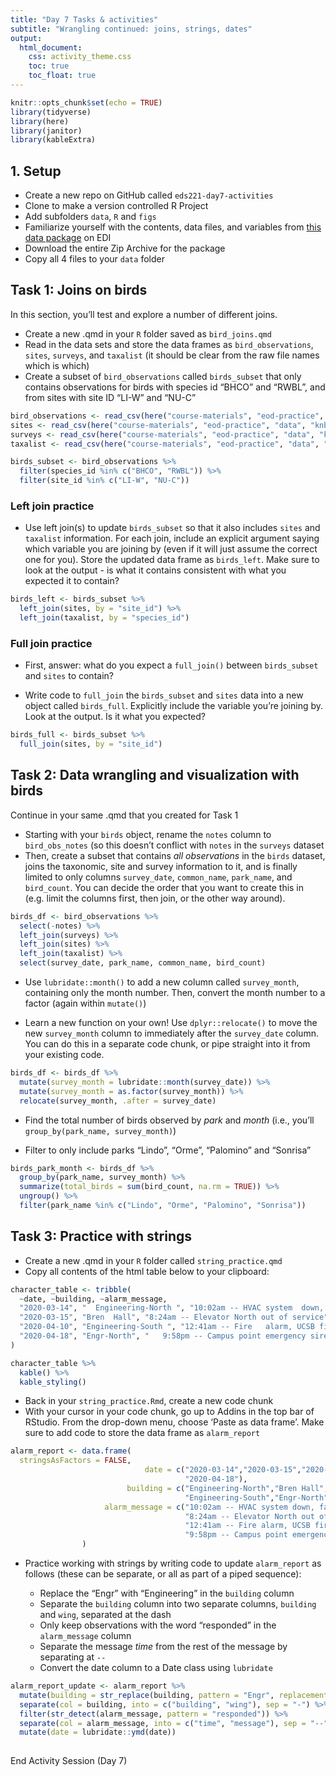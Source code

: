 ```yaml
---
title: "Day 7 Tasks & activities"
subtitle: "Wrangling continued: joins, strings, dates"
output: 
  html_document:
    css: activity_theme.css
    toc: true
    toc_float: true
---
```


```r
knitr::opts_chunk$set(echo = TRUE)
library(tidyverse)
library(here)
library(janitor)
library(kableExtra)
```

## 1. Setup

- Create a new repo on GitHub called `eds221-day7-activities`
- Clone to make a version controlled R Project
- Add subfolders `data`, `R` and `figs`
- Familiarize yourself with the contents, data files, and variables from [this data package](https://portal.edirepository.org/nis/mapbrowse?packageid=knb-lter-cap.256.9) on EDI
- Download the entire Zip Archive for the package
- Copy all 4 files to your `data` folder

## Task 1: Joins on birds

In this section, you'll test and explore a number of different joins. 

- Create a new .qmd in your `R` folder saved as `bird_joins.qmd`
- Read in the data sets and store the data frames as `bird_observations`, `sites`, `surveys`, and `taxalist` (it should be clear from the raw file names which is which)
- Create a subset of `bird_observations` called `birds_subset` that only contains observations for birds with species id "BHCO" and "RWBL", and from sites with site ID "LI-W" and "NU-C"

```r
bird_observations <- read_csv(here("course-materials", "eod-practice", "data", "knb-lter-cap_256_9", "52_pp52_birds_1.csv"))
sites <- read_csv(here("course-materials", "eod-practice", "data", "knb-lter-cap_256_9", "52_pp52_sites_1.csv"))
surveys <- read_csv(here("course-materials", "eod-practice", "data", "knb-lter-cap_256_9", "52_pp52_surveys_1.csv"))
taxalist <- read_csv(here("course-materials", "eod-practice", "data", "knb-lter-cap_256_9", "52_pp52_taxalist_1.csv"))

birds_subset <- bird_observations %>% 
  filter(species_id %in% c("BHCO", "RWBL")) %>% 
  filter(site_id %in% c("LI-W", "NU-C"))
```

### Left join practice

- Use left join(s) to update `birds_subset` so that it also includes `sites` and `taxalist` information. For each join, include an explicit argument saying which variable you are joining by (even if it will just assume the correct one for you). Store the updated data frame as `birds_left`. Make sure to look at the output - is what it contains consistent with what you expected it to contain?  
```r
birds_left <- birds_subset %>% 
  left_join(sites, by = "site_id") %>% 
  left_join(taxalist, by = "species_id")
```

### Full join practice

- First, answer: what do you expect a `full_join()` between `birds_subset` and `sites` to contain? 

- Write code to `full_join` the `birds_subset` and `sites` data into a new object called `birds_full`. Explicitly include the variable you're joining by. Look at the output. Is it what you expected? 

```r
birds_full <- birds_subset %>% 
  full_join(sites, by = "site_id")
```

## Task 2: Data wrangling and visualization with birds

Continue in your same .qmd that you created for Task 1

- Starting with your `birds` object, rename the `notes` column to `bird_obs_notes` (so this doesn't conflict with `notes` in the `surveys` dataset
- Then, create a subset that contains *all observations* in the `birds` dataset, joins the taxonomic, site and survey information to it, and is finally limited to only columns `survey_date`, `common_name`, `park_name`, and `bird_count`. You can decide the order that you want to create this in (e.g. limit the columns first, then join, or the other way around).

```r
birds_df <- bird_observations %>% 
  select(-notes) %>% 
  left_join(surveys) %>% 
  left_join(sites) %>% 
  left_join(taxalist) %>% 
  select(survey_date, park_name, common_name, bird_count)
```

- Use `lubridate::month()` to add a new column called `survey_month`, containing only the month number. Then, convert the month number to a factor (again within `mutate()`)

- Learn a new function on your own! Use `dplyr::relocate()` to move the new `survey_month` column to immediately after the `survey_date` column. You can do this in a separate code chunk, or pipe straight into it from your existing code. 

```r
birds_df <- birds_df %>% 
  mutate(survey_month = lubridate::month(survey_date)) %>% 
  mutate(survey_month = as.factor(survey_month)) %>% 
  relocate(survey_month, .after = survey_date)
```

- Find the total number of birds observed by *park* and *month* (i.e., you'll `group_by(park_name, survey_month)`)

- Filter to only include parks "Lindo", "Orme", "Palomino" and "Sonrisa"

```r
birds_park_month <- birds_df %>% 
  group_by(park_name, survey_month) %>% 
  summarize(total_birds = sum(bird_count, na.rm = TRUE)) %>% 
  ungroup() %>% 
  filter(park_name %in% c("Lindo", "Orme", "Palomino", "Sonrisa"))
```

## Task 3: Practice with strings

- Create a new .qmd in your `R` folder called `string_practice.qmd`
- Copy all contents of the html table below to your clipboard: 

```r
character_table <- tribble(
  ~date, ~building, ~alarm_message,
  "2020-03-14", "  Engineering-North ", "10:02am -- HVAC system  down, facilities management alerted ",
  "2020-03-15", "Bren  Hall", "8:24am -- Elevator North out of service",
  "2020-04-10", "Engineering-South ", "12:41am -- Fire   alarm, UCSB fire responded and cleared",
  "2020-04-18", "Engr-North", "   9:58pm -- Campus point emergency siren, UCPD responded"
)

character_table %>% 
  kable() %>% 
  kable_styling()
```

- Back in your `string_practice.Rmd`, create a new code chunk
- With your cursor in your code chunk, go up to Addins in the top bar of RStudio. From the drop-down menu, choose 'Paste as data frame'. Make sure to add code to store the data frame as `alarm_report`

```r
alarm_report <- data.frame(
  stringsAsFactors = FALSE,
                              date = c("2020-03-14","2020-03-15","2020-04-10",
                                       "2020-04-18"),
                          building = c("Engineering-North","Bren Hall",
                                       "Engineering-South","Engr-North"),
                     alarm_message = c("10:02am -- HVAC system down, facilities management alerted",
                                       "8:24am -- Elevator North out of service",
                                       "12:41am -- Fire alarm, UCSB fire responded and cleared",
                                       "9:58pm -- Campus point emergency siren, UCPD responded")
                )

```

- Practice working with strings by writing code to update `alarm_report` as follows (these can be separate, or all as part of a piped sequence): 

  - Replace the "Engr" with "Engineering" in the `building` column
  - Separate the `building` column into two separate columns, `building` and `wing`, separated at the dash
  - Only keep observations with the word "responded" in the `alarm_message` column
  - Separate the message *time* from the rest of the message by separating at `--`
  - Convert the date column to a Date class using `lubridate`
  

```r
alarm_report_update <- alarm_report %>% 
  mutate(building = str_replace(building, pattern = "Engr", replacement = "Engineering")) %>% 
  separate(col = building, into = c("building", "wing"), sep = "-") %>% 
  filter(str_detect(alarm_message, pattern = "responded")) %>% 
  separate(col = alarm_message, into = c("time", "message"), sep = "--") %>% 
  mutate(date = lubridate::ymd(date))
  
```

::: {.center-text .body-text-xl .teal-text}
End Activity Session (Day 7)
:::


